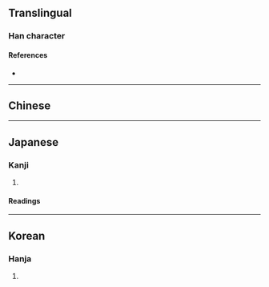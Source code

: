 {{also|柿}}
{{character info/new}}
==Translingual==

===Han character===
{{Han char|rn=75|rad=木|as=05|sn=9|four=|canj=DQLL}}

====References====
* {{Han ref|kx=0517.190|dkj=14595|dj=0905.110|hdz=21178.050|uh=67BE|ud=26558}}

----

==Chinese==
{{zh-see|柿|v}}

----

==Japanese==

===Kanji===
{{ja-kanji|grade=|rs=木05}}

# {{non-gloss definition|Not used in Japan.}}

====Readings====
{{ja-readings
|goon=じ
|kanon=し
|kun=かき-
}}

----

==Korean==

===Hanja===
{{ko-hanja|hangeul=시|eumhun=|rv=si|mr=si|y=si}}

# {{rfdef|ko|sort=木05}}
